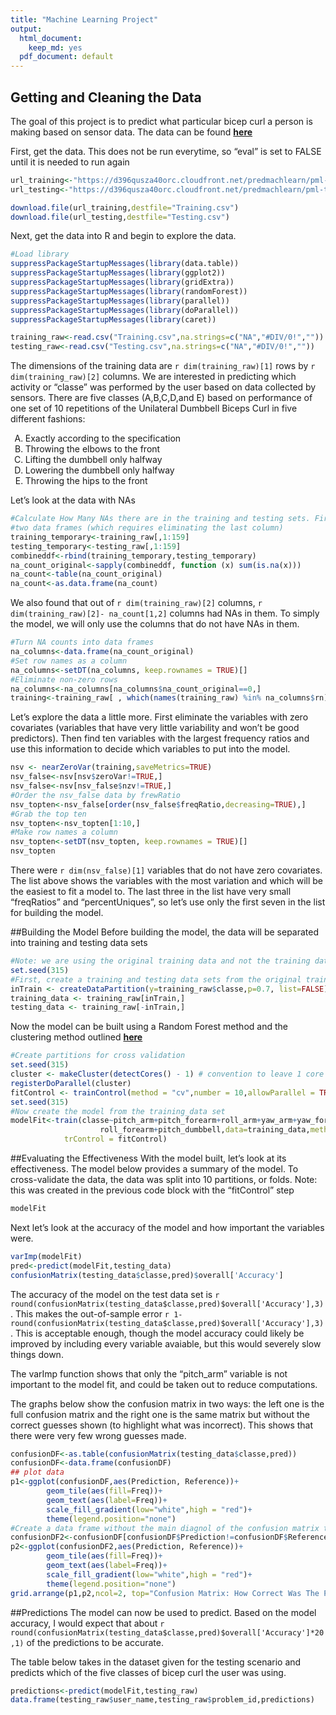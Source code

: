 ```yaml
---
title: "Machine Learning Project"
output:
  html_document: 
    keep_md: yes
  pdf_document: default
---
```


## Getting and Cleaning the Data
The goal of this project is to predict what particular bicep curl a person is making based on sensor data. The data can be found __[here](http://groupware.les.inf.puc-rio.br/har)__

First, get the data. This does not be run everytime, so "eval" is set to FALSE until it is needed to run again

```r
url_training<-"https://d396qusza40orc.cloudfront.net/predmachlearn/pml-training.csv"
url_testing<-"https://d396qusza40orc.cloudfront.net/predmachlearn/pml-testing.csv"

download.file(url_training,destfile="Training.csv")
download.file(url_testing,destfile="Testing.csv")
```

Next, get the data into R and begin to explore the data. 

```r
#Load library
suppressPackageStartupMessages(library(data.table))
suppressPackageStartupMessages(library(ggplot2))
suppressPackageStartupMessages(library(gridExtra))
suppressPackageStartupMessages(library(randomForest))
suppressPackageStartupMessages(library(parallel))
suppressPackageStartupMessages(library(doParallel))
suppressPackageStartupMessages(library(caret))

training_raw<-read.csv("Training.csv",na.strings=c("NA","#DIV/0!",""))
testing_raw<-read.csv("Testing.csv",na.strings=c("NA","#DIV/0!",""))
```

The dimensions of the training data are `r dim(training_raw)[1]` rows by `r dim(training_raw)[2]` columns. We are interested in predicting which activity or "classe" was performed by the user based on data collected by sensors. There are five classes (A,B,C,D,and E) based on performance of one set of 10 repetitions of the Unilateral Dumbbell Biceps Curl in five different fashions:

A) Exactly according to the specification
B) Throwing the elbows to the front
C) Lifting the dumbbell only halfway
D) Lowering the dumbbell only halfway
E) Throwing the hips to the front

Let's look at the data with NAs

```r
#Calculate How Many NAs there are in the training and testing sets. First combine the
#two data frames (which requires eliminating the last column)
training_temporary<-training_raw[,1:159]
testing_temporary<-testing_raw[,1:159]
combineddf<-rbind(training_temporary,testing_temporary)
na_count_original<-sapply(combineddf, function (x) sum(is.na(x)))
na_count<-table(na_count_original)
na_count<-as.data.frame(na_count)
```

We also found that out of `r dim(training_raw)[2]` columns, 
`r dim(training_raw)[2]- na_count[1,2]` columns had NAs in them. To simply the model, we will only use the columns that do not have NAs in them.

```r
#Turn NA counts into data frames
na_columns<-data.frame(na_count_original)
#Set row names as a column
na_columns<-setDT(na_columns, keep.rownames = TRUE)[]
#Eliminate non-zero rows
na_columns<-na_columns[na_columns$na_count_original==0,]
training<-training_raw[ , which(names(training_raw) %in% na_columns$rn)]
```

Let's explore the data a little more. First eliminate the variables with zero covariates (variables that have very little variability and won't be good predictors). Then find ten variables with the largest frequency ratios and use this information to decide which variables to put into the model.

```r
nsv <- nearZeroVar(training,saveMetrics=TRUE)
nsv_false<-nsv[nsv$zeroVar!=TRUE,]
nsv_false<-nsv[nsv_false$nzv!=TRUE,]
#Order the nsv_false data by frewRatio
nsv_topten<-nsv_false[order(nsv_false$freqRatio,decreasing=TRUE),]
#Grab the top ten
nsv_topten<-nsv_topten[1:10,]
#Make row names a column
nsv_topten<-setDT(nsv_topten, keep.rownames = TRUE)[]
nsv_topten
```

There were `r dim(nsv_false)[1]` variables that do not have zero covariates. The list above shows the variables with the most variation and which will be the easiest to fit a model to. The last three in the list have very small "freqRatios" and "percentUniques", so let's use only the first seven in the list for building the model.

##Building the Model
Before building the model, the data will be separated into training and testing data sets

```r
#Note: we are using the original training data and not the training data with nas removed
set.seed(315)
#First, create a training and testing data sets from the original training set
inTrain <- createDataPartition(y=training_raw$classe,p=0.7, list=FALSE)
training_data <- training_raw[inTrain,]
testing_data <- training_raw[-inTrain,]
```

Now the model can be built using a Random Forest method and the clustering method outlined __[here](https://github.com/lgreski/datasciencectacontent/blob/master/markdown/pml-randomForestPerformance.md)__

```r
#Create partitions for cross validation
set.seed(315)
cluster <- makeCluster(detectCores() - 1) # convention to leave 1 core for OS
registerDoParallel(cluster)
fitControl <- trainControl(method = "cv",number = 10,allowParallel = TRUE)
set.seed(315)
#Now create the model from the training_data set
modelFit<-train(classe~pitch_arm+pitch_forearm+roll_arm+yaw_arm+yaw_forearm+
                    roll_forearm+pitch_dumbbell,data=training_data,method="rf",
            trControl = fitControl)
```

##Evaluating the Effectiveness
With the model built, let's look at its effectiveness. The model below provides a summary of the model. To cross-validate the data, the data was split into 10 partitions, or folds. Note: this was created in the previous code block with the "fitControl" step

```r
modelFit
```


Next let's look at the accuracy of the model and how important the variables were. 


```r
varImp(modelFit)
pred<-predict(modelFit,testing_data)
confusionMatrix(testing_data$classe,pred)$overall['Accuracy']
```

The accuracy of the model on the test data set is 
`r round(confusionMatrix(testing_data$classe,pred)$overall['Accuracy'],3)`. This makes the out-of-sample error `r 1-round(confusionMatrix(testing_data$classe,pred)$overall['Accuracy'],3)`. This is acceptable enough, though the model accuracy could likely be improved by including every variable avaiable, but this would severely slow things down. 

The varImp function shows that only the "pitch_arm" variable is not important to the model fit, and could be taken out to reduce computations.

The graphs below show the confusion matrix in two ways: the left one is the full confusion matrix and the right one is the same matrix but without the correct guesses shown (to highlight what was incorrect). This shows that there were very few wrong guesses made.

```r
confusionDF<-as.table(confusionMatrix(testing_data$classe,pred))
confusionDF<-data.frame(confusionDF)
## plot data
p1<-ggplot(confusionDF,aes(Prediction, Reference))+
        geom_tile(aes(fill=Freq))+
        geom_text(aes(label=Freq))+
        scale_fill_gradient(low="white",high = "red")+
        theme(legend.position="none")
#Create a data frame without the main diagnol of the confusion matrix to give a better glimpse at the errors
confusionDF2<-confusionDF[confusionDF$Prediction!=confusionDF$Reference,]
p2<-ggplot(confusionDF2,aes(Prediction, Reference))+
        geom_tile(aes(fill=Freq))+
        geom_text(aes(label=Freq))+
        scale_fill_gradient(low="white",high = "red")+
        theme(legend.position="none")
grid.arrange(p1,p2,ncol=2, top="Confusion Matrix: How Correct Was The Prediction?")        
```

##Predictions
The model can now be used to predict. Based on the model accuracy, I would expect that about `r round(confusionMatrix(testing_data$classe,pred)$overall['Accuracy']*20,1)` of the predictions to be accurate.

The table below takes in the dataset given for the testing scenario and predicts which of the five classes of bicep curl the user was using. 

```r
predictions<-predict(modelFit,testing_raw)
data.frame(testing_raw$user_name,testing_raw$problem_id,predictions)
```





                
                
